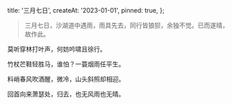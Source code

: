  title: '三月七日',
  createAt: '2023-01-01',
  pinned: true,
};

> 三月七日，沙湖道中遇雨，雨具先去，同行皆狼狈，余独不觉。已而遂晴，故作此。

莫听穿林打叶声，何妨吟啸且徐行。

竹杖芒鞋轻胜马，谁怕？一蓑烟雨任平生。

料峭春风吹酒醒，微冷，山头斜照却相迎。

回首向来萧瑟处，归去，也无风雨也无晴。
